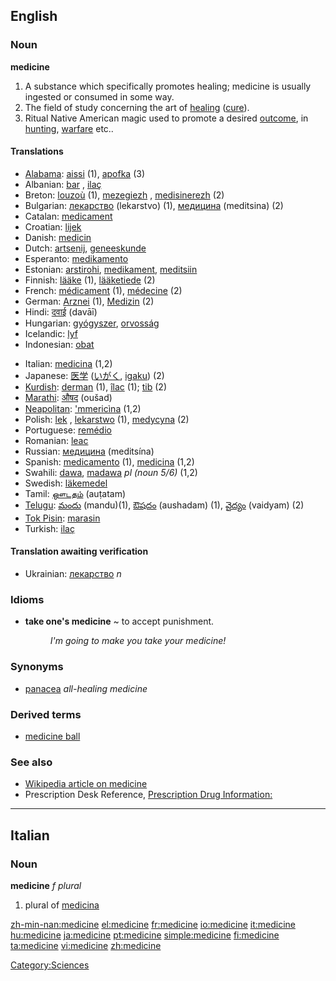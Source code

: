 ==English==
{{Wikipedia}}
===Noun===
'''medicine'''
# A substance which specifically promotes healing; medicine is usually ingested or consumed in some way.
# The field of study concerning the art of [[healing]] ([[cure]]).
# Ritual Native American magic used to promote a desired [[outcome]], in [[hunting]], [[warfare]] etc..

====Translations====
{{top}}
*[[Alabama]]: [[aissi]] (1), [[apofka]] (3)
*Albanian: [[bar]] {{m}}, [[ilaç]] {{m}}
*Breton: [[louzoù]] {{p}} (1), [[mezegiezh]] {{f}}, [[medisinerezh]] {{m}} (2)
*Bulgarian: [[лекарство]] (lekarstvo) {{n}} (1), [[медицина]] (meditsina) {{f}} (2)
*Catalan: [[medicament]] {{m}}
*Croatian: [[lijek]] {{m}}
*Danish: [[medicin]]
*Dutch: [[artsenij]], [[geneeskunde]]
*Esperanto: [[medikamento]]
*Estonian: [[arstirohi]], [[medikament]], [[meditsiin]]
*Finnish: [[lääke]] (1), [[lääketiede]] (2)
*French: [[médicament]] {{m}} (1), [[médecine]] {{f}} (2)
*German: [[Arznei]] {{f}} (1), [[Medizin]] {{f}} (2)
*Hindi: [[दवाई]] (davāī)
*Hungarian: [[gyógyszer]], [[orvosság]]
*Icelandic: [[lyf]]
*Indonesian: [[obat]]
{{mid}}
*Italian: [[medicina]] {{f}} (1,2)
*Japanese: [[医学]] ([[いがく]], [[igaku]]) (2)
*[[Kurdish]]: [[derman]] {{m}} (1), [[îlac]] {{m}} (1); [[tib]] {{f}} (2)
*[[Marathi]]: [[औषद]] (oušad)
*[[Neapolitan]]: [['mmericìna]] {{f}} (1,2)
*Polish: [[lek]] {{m}}, [[lekarstwo]] {{n}} (1), [[medycyna]] {{f}} (2)
*Portuguese: [[remédio]] {{m}}
*Romanian: [[leac]] {{mf}}
*Russian: [[медицина]] (meditsína) {{f}} 
*Spanish: [[medicamento]] {{m}} (1), [[medicina]] {{f}} (1,2) 
*Swahili: [[dawa]], [[madawa]] ''pl (noun 5/6)'' (1,2)
*Swedish: [[läkemedel]]
*Tamil: [[ஔடதம்]] (auṭatam)
*[[Telugu]]: [[మందు]] (mandu)(1), [[ఔషదం]] (aushadam) (1), [[వైద్యం]] (vaidyam) (2)
*[[Tok Pisin]]: [[marasin]]
*Turkish: [[ilaç]]
{{bottom}}

====Translation awaiting verification====
*Ukrainian: [[лекарство]] ''n''

===Idioms===
*'''take one's medicine''' ~ to accept punishment.
*:''I'm going to make you take your medicine!''

===Synonyms===
*[[panacea]] ''all-healing medicine''

===Derived terms===
*[[medicine ball]]

===See also===
* [[w:Medicine|Wikipedia article on medicine]]
* Prescription Desk Reference, [http://prescriptiondesk.com Prescription Drug Information:]

----

==Italian==

===Noun===
'''medicine''' ''f plural''

# plural of [[medicina]]

[[Category:Sciences]]

[[zh-min-nan:medicine]]
[[el:medicine]]
[[fr:medicine]]
[[io:medicine]]
[[it:medicine]]
[[hu:medicine]]
[[ja:medicine]]
[[pt:medicine]]
[[simple:medicine]]
[[fi:medicine]]
[[ta:medicine]]
[[vi:medicine]]
[[zh:medicine]]